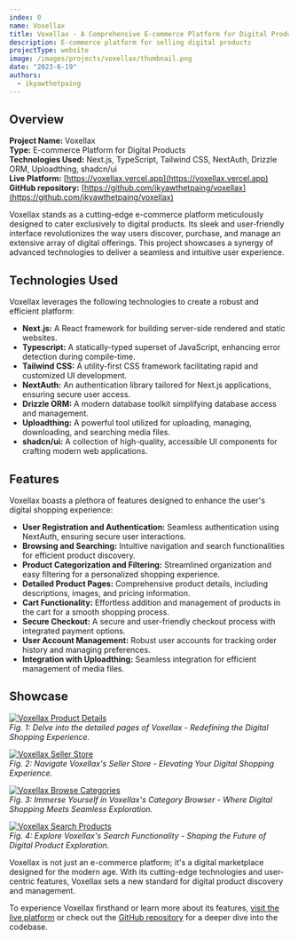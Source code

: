 ```yaml
---
index: 0
name: Voxellax
title: Voxellax - A Comprehensive E-commerce Platform for Digital Products
description: E-commerce platform for selling digital products
projectType: website
image: /images/projects/voxellax/thumbnail.png
date: "2023-6-19"
authors:
  - ikyawthetpaing
---
```


## Overview

**Project Name:** Voxellax  
**Type:** E-commerce Platform for Digital Products  
**Technologies Used:** Next.js, TypeScript, Tailwind CSS, NextAuth, Drizzle ORM, Uploadthing, shadcn/ui  
**Live Platform:** [https://voxellax.vercel.app](https://voxellax.vercel.app)  
**GitHub repository:** [https://github.com/ikyawthetpaing/voxellax](https://github.com/ikyawthetpaing/voxellax)

Voxellax stands as a cutting-edge e-commerce platform meticulously designed to cater exclusively to digital products. Its sleek and user-friendly interface revolutionizes the way users discover, purchase, and manage an extensive array of digital offerings. This project showcases a synergy of advanced technologies to deliver a seamless and intuitive user experience.

## Technologies Used

Voxellax leverages the following technologies to create a robust and efficient platform:

- **Next.js:** A React framework for building server-side rendered and static websites.
- **Typescript:** A statically-typed superset of JavaScript, enhancing error detection during compile-time.
- **Tailwind CSS:** A utility-first CSS framework facilitating rapid and customized UI development.
- **NextAuth:** An authentication library tailored for Next.js applications, ensuring secure user access.
- **Drizzle ORM:** A modern database toolkit simplifying database access and management.
- **Uploadthing:** A powerful tool utilized for uploading, managing, downloading, and searching media files.
- **shadcn/ui:** A collection of high-quality, accessible UI components for crafting modern web applications.

## Features

Voxellax boasts a plethora of features designed to enhance the user's digital shopping experience:

- **User Registration and Authentication:** Seamless authentication using NextAuth, ensuring secure user interactions.
- **Browsing and Searching:** Intuitive navigation and search functionalities for efficient product discovery.
- **Product Categorization and Filtering:** Streamlined organization and easy filtering for a personalized shopping experience.
- **Detailed Product Pages:** Comprehensive product details, including descriptions, images, and pricing information.
- **Cart Functionality:** Effortless addition and management of products in the cart for a smooth shopping process.
- **Secure Checkout:** A secure and user-friendly checkout process with integrated payment options.
- **User Account Management:** Robust user accounts for tracking order history and managing preferences.
- **Integration with Uploadthing:** Seamless integration for efficient management of media files.

## Showcase

[![Voxellax Product Details](/images/projects/voxellax/showcase/product_details.png)](https://voxellax.vercel.app/listing/unleashing-your-potential-a-guide-to-personal-growth-and-success-p0007s2)  
_Fig. 1: Delve into the detailed pages of Voxellax - Redefining the Digital Shopping Experience._

[![Voxellax Seller Store](/images/projects/voxellax/showcase/seller_store.png)](https://voxellax.vercel.app/store/ikyawthetpaing)  
_Fig. 2: Navigate Voxellax's Seller Store - Elevating Your Digital Shopping Experience._

[![Voxellax Browse Categories](/images/projects/voxellax/showcase/browse_category.png)](https://voxellax.vercel.app/category/graphics)  
_Fig. 3: Immerse Yourself in Voxellax's Category Browser - Where Digital Shopping Meets Seamless Exploration._

[![Voxellax Search Products](/images/projects/voxellax/showcase/search_product.png)](https://voxellax.vercel.app/search?query=Digital&categories=graphics.e-books.digital-art.fonts.templates.photography.audio.video.3d-assets.online-courses)  
_Fig. 4: Explore Voxellax's Search Functionality - Shaping the Future of Digital Product Exploration._

Voxellax is not just an e-commerce platform; it's a digital marketplace designed for the modern age. With its cutting-edge technologies and user-centric features, Voxellax sets a new standard for digital product discovery and management.

To experience Voxellax firsthand or learn more about its features, [visit the live platform](https://voxellax.vercel.app) or check out the [GitHub repository](https://github.com/ikyawthetpaing/voxellax) for a deeper dive into the codebase.
